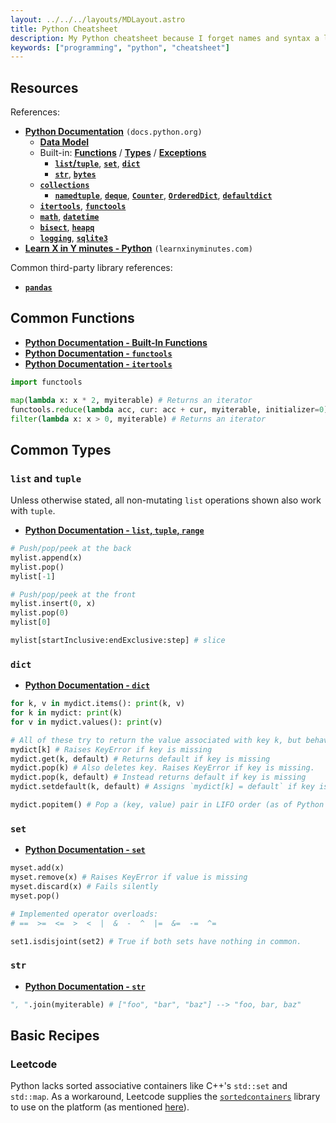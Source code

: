 ```yaml
---
layout: ../../../layouts/MDLayout.astro
title: Python Cheatsheet
description: My Python cheatsheet because I forget names and syntax a lot.
keywords: ["programming", "python", "cheatsheet"]
---
```


## Resources

References:

- [**Python Documentation**](https://docs.python.org/3/) `(docs.python.org)`
    - [**Data Model**](https://docs.python.org/3/reference/datamodel.html)
    - Built-in: [**Functions**](https://docs.python.org/3/library/functions.html) / [**Types**](https://docs.python.org/3/library/stdtypes.html) / [**Exceptions**](https://docs.python.org/3/library/exceptions.html#concrete-exceptions)
        - [**`list`/`tuple`**](https://docs.python.org/3/library/stdtypes.html#sequence-types-list-tuple-range), [**`set`**](https://docs.python.org/3/library/stdtypes.html#set-types-set-frozenset), [**`dict`**](https://docs.python.org/3/library/stdtypes.html#mapping-types-dict)
        - [**`str`**](https://docs.python.org/3/library/stdtypes.html#text-sequence-type-str), [**`bytes`**](https://docs.python.org/3/library/stdtypes.html#binary-sequence-types-bytes-bytearray-memoryview)
    - [**`collections`**](https://docs.python.org/3/library/collections.html)
        - [**`namedtuple`**](https://docs.python.org/3/library/collections.html#collections.namedtuple), [**`deque`**](https://docs.python.org/3/library/collections.html#collections.deque), [**`Counter`**](https://docs.python.org/3/library/collections.html#collections.Counter), [**`OrderedDict`**](https://docs.python.org/3/library/collections.html#collections.OrderedDict), [**`defaultdict`**](https://docs.python.org/3/library/collections.html#collections.defaultdict)
    - [**`itertools`**](https://docs.python.org/3/library/itertools.html), [**`functools`**](https://docs.python.org/3/library/functools.html)
    - [**`math`**](https://docs.python.org/3/library/math.html), [**`datetime`**](https://docs.python.org/3/library/datetime.html)
    - [**`bisect`**](https://docs.python.org/3/library/bisect.html), [**`heapq`**](https://docs.python.org/3/library/heapq.html)
    - [**`logging`**](https://docs.python.org/3/library/logging.html), [**`sqlite3`**](https://docs.python.org/3/library/sqlite3.html)
- [**Learn X in Y minutes - Python**](https://learnxinyminutes.com/docs/python/) `(learnxinyminutes.com)`

Common third-party library references:

- [**`pandas`**](https://pandas.pydata.org/docs/reference/index.html)


## Common Functions

- [**Python Documentation - Built-In Functions**](https://docs.python.org/3/library/functions.html)
- [**Python Documentation - `functools`**](https://docs.python.org/3/library/functools.html)
- [**Python Documentation - `itertools`**](https://docs.python.org/3/library/itertools.html)

```py
import functools

map(lambda x: x * 2, myiterable) # Returns an iterator
functools.reduce(lambda acc, cur: acc + cur, myiterable, initializer=0) # aka fold/accumulate
filter(lambda x: x > 0, myiterable) # Returns an iterator
```


## Common Types

### `list` and `tuple`

Unless otherwise stated, all non-mutating `list` operations shown also work with `tuple`.

- [**Python Documentation - `list`, `tuple`, `range`**](https://docs.python.org/3/library/stdtypes.html#sequence-types-list-tuple-range)

```py
# Push/pop/peek at the back
mylist.append(x)
mylist.pop()
mylist[-1]

# Push/pop/peek at the front
mylist.insert(0, x)
mylist.pop(0)
mylist[0]

mylist[startInclusive:endExclusive:step] # slice
```

### `dict`

- [**Python Documentation - `dict`**](https://docs.python.org/3/library/stdtypes.html#mapping-types-dict)

```py
for k, v in mydict.items(): print(k, v)
for k in mydict: print(k)
for v in mydict.values(): print(v)

# All of these try to return the value associated with key k, but behave a bit differently
mydict[k] # Raises KeyError if key is missing
mydict.get(k, default) # Returns default if key is missing
mydict.pop(k) # Also deletes key. Raises KeyError if key is missing.
mydict.pop(k, default) # Instead returns default if key is missing
mydict.setdefault(k, default) # Assigns `mydict[k] = default` if key is missing

mydict.popitem() # Pop a (key, value) pair in LIFO order (as of Python 3.7)
```

### `set`

- [**Python Documentation - `set`**](https://docs.python.org/3/library/stdtypes.html#set-types-set-frozenset)

```py
myset.add(x)
myset.remove(x) # Raises KeyError if value is missing
myset.discard(x) # Fails silently
myset.pop()

# Implemented operator overloads:
# ==  >=  <=  >  <  |  &  -  ^  |=  &=  -=  ^=

set1.isdisjoint(set2) # True if both sets have nothing in common.
```

### `str`

- [**Python Documentation - `str`**](https://docs.python.org/3/library/stdtypes.html#text-sequence-type-str)

```py
", ".join(myiterable) # ["foo", "bar", "baz"] --> "foo, bar, baz"
```


## Basic Recipes

### Leetcode

Python lacks sorted associative containers like C++'s `std::set` and `std::map`. As a workaround, Leetcode supplies the [`sortedcontainers`](https://grantjenks.com/docs/sortedcontainers/) library to use on the platform (as mentioned [here](https://support.leetcode.com/hc/en-us/articles/360011833974-What-are-the-environments-for-the-programming-languages-)).

